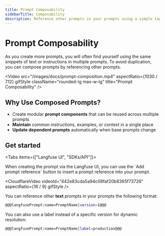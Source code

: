 ```yaml
---
title: Prompt Composability
sidebarTitle: Composability
description: Reference other prompts in your prompts using a simple tag format.
---
```


# Prompt Composability

As you create more prompts, you will often find yourself using the same snippets of text or instructions in multiple prompts. To avoid duplication, you can compose prompts by referencing other prompts.

<Video
  src="/images/docs/prompt-composition.mp4"
  aspectRatio={1030 / 712}
  gifStyle
  className="rounded-lg max-w-lg"
  title="Prompt Composability"
/>

## Why Use Composed Prompts?

- Create modular **prompt components** that can be reused across multiple prompts
- **Maintain** common instructions, examples, or context in a single place
- **Update dependent prompts** automatically when base prompts change

## Get started

<Tabs items={["Langfuse UI", "SDKs/API"]}>

<Tab>
When creating the prompt via the Langfuse UI, you can use the `Add prompt reference` button to insert a prompt reference into your prompt.

<CloudflareVideo
  videoId="442e83cda5a94c08faf20b8365f73726"
  aspectRatio={16 / 9}
  gifStyle
/>

</Tab>

<Tab>

You can reference other **text** prompts in your prompts the following format:

```bash
@@@langfusePrompt:name=PromptName|version=1@@@
```

You can also use a label instead of a specific version for dynamic resolution:

```bash
@@@langfusePrompt:name=PromptName|label=production@@@
```

</Tab>

</Tabs>
